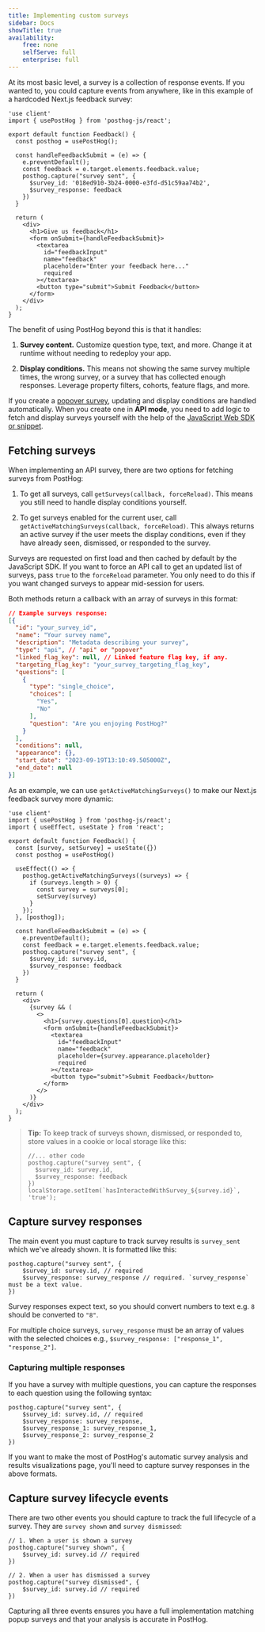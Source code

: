 ```yaml
---
title: Implementing custom surveys
sidebar: Docs
showTitle: true
availability:
    free: none
    selfServe: full
    enterprise: full
---
```


At its most basic level, a survey is a collection of response events. If you wanted to, you could capture events from anywhere, like in this example of a hardcoded Next.js feedback survey:

```js-web
'use client'
import { usePostHog } from 'posthog-js/react';

export default function Feedback() {
  const posthog = usePostHog();

  const handleFeedbackSubmit = (e) => {
    e.preventDefault();
    const feedback = e.target.elements.feedback.value;
    posthog.capture("survey sent", {
      $survey_id: '018ed910-3b24-0000-e3fd-d51c59aa74b2',
      $survey_response: feedback
    })
  }

  return (
    <div>
      <h1>Give us feedback</h1>
      <form onSubmit={handleFeedbackSubmit}>
        <textarea 
          id="feedbackInput" 
          name="feedback" 
          placeholder="Enter your feedback here..." 
          required
        ></textarea>
        <button type="submit">Submit Feedback</button>
      </form>
    </div>
  );
}
```

The benefit of using PostHog beyond this is that it handles:

1. **Survey content.** Customize question type, text, and more. Change it at runtime without needing to redeploy your app.

2. **Display conditions.** This means not showing the same survey multiple times, the wrong survey, or a survey that has collected enough responses. Leverage property filters, cohorts, feature flags, and more.

If you create a [popover survey](/docs/surveys/creating-surveys#presentation), updating and display conditions are handled automatically. When you create one in **API mode**, you need to add logic to fetch and display surveys yourself with the help of the [JavaScript Web SDK or snippet](/docs/libraries/js).

## Fetching surveys

When implementing an API survey, there are two options for fetching surveys from PostHog:

1. To get all surveys, call `getSurveys(callback, forceReload)`. This means you still need to handle display conditions yourself.

2. To get surveys enabled for the current user, call `getActiveMatchingSurveys(callback, forceReload)`. This always returns an active survey if the user meets the display conditions, even if they have already seen, dismissed, or responded to the survey.

Surveys are requested on first load and then cached by default by the JavaScript SDK. If you want to force an API call to get an updated list of surveys, pass `true` to the `forceReload` parameter. You only need to do this if you want changed surveys to appear mid-session for users.

Both methods return a callback with an array of surveys in this format:

```json
// Example surveys response:
[{
  "id": "your_survey_id",
  "name": "Your survey name",
  "description": "Metadata describing your survey",
  "type": "api", // "api" or "popover"
  "linked_flag_key": null, // Linked feature flag key, if any.
  "targeting_flag_key": "your_survey_targeting_flag_key",
  "questions": [
    {
      "type": "single_choice",
      "choices": [
        "Yes",
        "No"
      ],
      "question": "Are you enjoying PostHog?"
    }
  ],
  "conditions": null,
  "appearance": {},
  "start_date": "2023-09-19T13:10:49.505000Z",
  "end_date": null
}]
```

As an example, we can use `getActiveMatchingSurveys()` to make our Next.js feedback survey more dynamic:

```js-web
'use client'
import { usePostHog } from 'posthog-js/react';
import { useEffect, useState } from 'react';

export default function Feedback() {
  const [survey, setSurvey] = useState({})  
  const posthog = usePostHog()

  useEffect(() => {
    posthog.getActiveMatchingSurveys((surveys) => {
      if (surveys.length > 0) {
        const survey = surveys[0];
        setSurvey(survey)
      }
    }); 
  }, [posthog]);

  const handleFeedbackSubmit = (e) => {
    e.preventDefault();
    const feedback = e.target.elements.feedback.value;
    posthog.capture("survey sent", {
      $survey_id: survey.id,
      $survey_response: feedback
    })
  }

  return (
    <div>
      {survey && (
        <>
          <h1>{survey.questions[0].question}</h1>
          <form onSubmit={handleFeedbackSubmit}>
            <textarea 
              id="feedbackInput" 
              name="feedback" 
              placeholder={survey.appearance.placeholder} 
              required
            ></textarea>
            <button type="submit">Submit Feedback</button>
          </form>
        </>
      )}
    </div>
  );
}
```

> **Tip:** To keep track of surveys shown, dismissed, or responded to, store values in a cookie or local storage like this:
> ```js-web
> //... other code
> posthog.capture("survey sent", {
>   $survey_id: survey.id,
>   $survey_response: feedback
> })
> localStorage.setItem(`hasInteractedWithSurvey_${survey.id}`, 'true');
> ```

## Capture survey responses

The main event you must capture to track survey results is `survey_sent` which we've already shown. It is formatted like this:

```js-web
posthog.capture("survey sent", {
    $survey_id: survey.id, // required
    $survey_response: survey_response // required. `survey_response` must be a text value.
})
```

Survey responses expect text, so you should convert numbers to text e.g. `8` should be converted to `"8"`.

For multiple choice surveys, `survey_response` must be an array of values with the selected choices e.g., `$survey_response: ["response_1", "response_2"]`.

### Capturing multiple responses

If you have a survey with multiple questions, you can capture the responses to each question using the following syntax:

```js-web
posthog.capture("survey sent", {
    $survey_id: survey.id, // required
    $survey_response: survey_response,
    $survey_response_1: survey_response_1,
    $survey_response_2: survey_response_2
})
```

If you want to make the most of PostHog's automatic survey analysis and results visualizations page, you'll need to capture survey responses in the above formats.

## Capture survey lifecycle events

There are two other events you should capture to track the full lifecycle of a survey. They are `survey shown` and `survey dismissed`:

```js-web
// 1. When a user is shown a survey
posthog.capture("survey shown", {
    $survey_id: survey.id // required
})

// 2. When a user has dismissed a survey
posthog.capture("survey dismissed", {
    $survey_id: survey.id // required
})
```

Capturing all three events ensures you have a full implementation matching popup surveys and that your analysis is accurate in PostHog.
